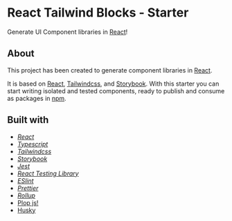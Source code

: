
<Meta title="Readme/Introduction" />

# React Tailwind Blocks - Starter

Generate UI Component libraries in [React](https://reactjs.org/)!

## About

This project has been created to generate component libraries in [React](https://reactjs.org/).

It is based on [React](https://reactjs.org/), [Tailwindcss](https://tailwindcss.com/), and [Storybook](https://storybook.js.org/). With this starter you can start writing isolated and tested components, ready to publish and consume as packages in [npm](https://www.npmjs.com/).

## Built with

- [_React_](https://reactjs.org/)
- [_Typescript_](https://www.typescriptlang.org/)
- [_Tailwindcss_](https://tailwindcss.com/)
- [_Storybook_](https://storybook.js.org/)
- [_Jest_](https://jestjs.io/)
- [_React Testing Library_](https://testing-library.com/docs/react-testing-library/intro/)
- [_ESlint_](https://eslint.org/)
- [_Prettier_](https://prettier.io/)
- [_Rollup_](https://rollupjs.org/guide/en/)
- [Plop js!](https://plopjs.com/)
- [Husky](https://typicode.github.io/husky/#/)

